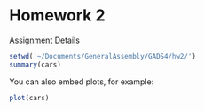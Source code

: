 Homework 2
========================================================

[Assignment Details](https://github.com/arahuja/GADS4/wiki/Regression-Assignment)

```r

setwd('~/Documents/GeneralAssembly/GADS4/hw2/')
summary(cars)
```

You can also embed plots, for example:

```r
plot(cars)
```

